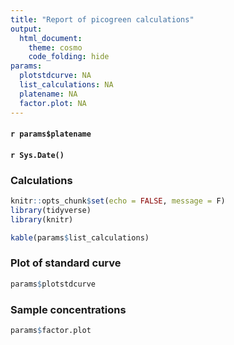 ```yaml
---
title: "Report of picogreen calculations"
output: 
  html_document:
    theme: cosmo
    code_folding: hide
params:
  plotstdcurve: NA
  list_calculations: NA
  platename: NA
  factor.plot: NA
---
```

#### `r params$platename`
#### `r Sys.Date()`


### Calculations
```r
knitr::opts_chunk$set(echo = FALSE, message = F)
library(tidyverse)
library(knitr)
```

```r
kable(params$list_calculations)
```


### Plot of standard curve
```r
params$plotstdcurve
```


### Sample concentrations
```r
params$factor.plot
```

